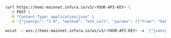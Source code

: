 
<Tabs>
  <TabItem value="curl">

```bash
curl https://hemi-mainnet.infura.io/v3/<YOUR-API-KEY> \
  -X POST \
  -H "Content-Type: application/json" \
  -d '{"jsonrpc": "2.0", "method": "eth_call", "params": [{"from": "0xb60e8dd61c5d32be8058bb8eb970870f07233155", "to": "0xd46e8dd67c5d32be8058bb8eb970870f07244567", "gas": "0x76c0", "gasPrice": "0x9184e72a000", "value": "0x9184e72a", "data": "0xd46e8dd67c5d32be8d46e8dd67c5d32be8058bb8eb970870f072445675058bb8eb970870f072445675"}, "latest"], "id": 1}'
```

  </TabItem>
  <TabItem value="WSS">

```bash
wscat -c wss://hemi-mainnet.infura.io/ws/v3/<YOUR-API-KEY> -x '{"jsonrpc": "2.0", "method": "eth_call", "params": [{"from": "0xb60e8dd61c5d32be8058bb8eb970870f07233155", "to": "0xd46e8dd67c5d32be8058bb8eb970870f07244567", "gas": "0x76c0", "gasPrice": "0x9184e72a000", "value": "0x9184e72a", "data": "0xd46e8dd67c5d32be8d46e8dd67c5d32be8058bb8eb970870f072445675058bb8eb970870f072445675"}, "latest"], "id": 1}'
```

  </TabItem>
</Tabs>
